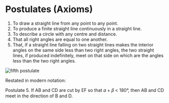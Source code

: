 Postulates (Axioms)
===================

1. To draw a straight line from any point to any point.
2. To produce a finite straight line continuously in a straight line.
3. To describe a circle with any centre and distance.
4. That all right angles are equal to one another.
5. <span id="fifth-postulate" />That, if a straight line falling on
   two straight lines makes the interior angles on the same side less
   than two right angles, the two straight lines, if produced
   indefinitely, meet on that side on which are the angles less than
   the two right angles.

![fifth postulate](/gm/fifth-postulate.png)

Restated in modern notation:

Postulate 5. If AB and CD are cut by EF so that 𝛼 + 𝛽 < 180°, then AB
and CD meet in the direction of B and D.

